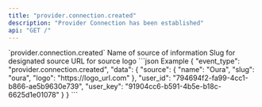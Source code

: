 ```yaml
---
title: "provider.connection.created"
description: "Provider Connection has been established"
api: "GET /"
---
```

<ResponseField name="event_type" type="const string" required="True">
`provider.connection.created`
</ResponseField>
<ResponseField name="data" type="ProviderConnectionCreated">

<Expandable title="ProviderConnectionCreated" defaultOpen="true">
<ResponseField name="user_key" type="string" required="True">

</ResponseField>
<ResponseField name="user_id" type="string" required="True">

</ResponseField>
<ResponseField name="source" type="ClientFacingSource">

<Expandable title="ClientFacingSource" defaultOpen="true">
<ResponseField name="name" type="string" required="True">
Name of source of information
</ResponseField>
<ResponseField name="slug" type="string" required="True">
Slug for designated source
</ResponseField>
<ResponseField name="logo" type="string" required="True">
URL for source logo
</ResponseField>
</Expandable>
</ResponseField>
</Expandable>
</ResponseField>
<ResponseExample>
```json Example
{
  "event_type": "provider.connection.created",
  "data": {
    "source": {
      "name": "Oura",
      "slug": "oura",
      "logo": "https://logo_url.com"
    },
    "user_id": "794694f2-fa99-4cc1-b866-ae5b9630e739",
    "user_key": "91904cc6-b591-4b5e-b18c-6625d1e01078"
  }
}
```
</ResponseExample>
